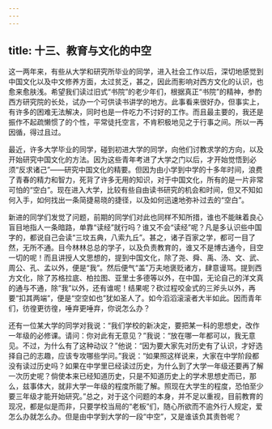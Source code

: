 ```yaml
---
---
---
```

title: 十三、教育与文化的中空
---




这一两年来，有些从大学和研究所毕业的同学，进入社会工作以后，深切地感觉到中国文化以及中文修养方面，太过贫乏，甚之，因此而影响对西方文化的认识，也愈来愈肤浅。希望我们读过旧式“书院”的老少年们，根据真正“书院”的精神，参酌西方研究院的长处，试办一个可供读书讲学的地方。此事看来很好办，但事实上，有许多的困难无法解决，同时也是一件吃力不讨好的工作。而且最主要的，我还是振作不起疏懒惯了的个性，平常徒托空言，不肯积极地见之于行事之间。所以一再因循，得过且过。

最近，许多大学毕业的同学，碰到初进大学的同学，向他们讨教求学的方向，以及开始研究中国文化的方法。因为这些青年考进了大学之门以后，才开始觉悟到必须“反求诸己”——研究中国文化的精要。但因为由小学到中学的十多年时间，浪费了青春的精力和智力，死背了许多无用的知识，对于中国文化，所有的是一片非常可怕的“空白”。现在进入大学，比较有些自由读书研究的机会和时间，但又不知如何入手，如何找出一条简捷易晓的捷径，以及如何迅速地弥补过去的“空白”。

新进的同学们发觉了问题，前期的同学们对此也同样不知所措，谁也不能昧着良心盲目地指人一条暗路，单靠“读经”就行吗？谁又不会“读经”呢？凡是多认识些中国字的，都说自己会读“三坟五典，八索九丘”。甚之，诸子百家之学，都可一目了然，无所不通。目今林林总总的学子，以及负责教育的，谁又不是博古通今，目空一切的呢！而且讲授人文思想的，提到中国文化，除了尧、舜、禹、汤、文、武、周公、孔、孟以外，便是“我”。然后便气“盖”万夫地褒贬诸方，肆意谩骂。提到西方文化，除了苏格拉底、柏拉图、亚里士多德等以外，在中国，无论自己的洋文真的通与不通，除“我”以外，还有谁呢！结果呢？砍过程咬金式的三斧头以外，再要“扣其两端”，便是“空空如也”犹如圣人了。如今滔滔滚滚者大半如此。因而青年们，彷徨更彷徨，唾弃更唾弃，你说怎么办？

还有一位某大学的同学对我说：“我们学校的新决定，要把某一科的思想史，改作一年级的必修课。请问：你对此有无意见？”我说：“放在哪一年都可以，我无意见。不过，为什么有了这种动议？”他说：“因为要大家先对历史有了认识，才好选择自己的志趣，应该专攻哪些学问。”我说：“如果照这样说来，大家在中学阶段都没有读过历史吗？如果在中学里已经读过历史，为什么到了大学一年级还要再了解一次历史呢？倘使本来已经知道历史，只是不知道历史上的学术思想史而已，那么，兹事体大，就非大学一年级的程度所能了解。照现在大学生的程度，恐怕至少要三年级才能开始研究。”总之，对于这个问题的本身，并不足以重视，目前教育的现况，都是似是而非，只要学校当局的“老板”们，随心所欲而不逾外行人规定，爱怎么办就怎么办。但是由中学到大学的一段“中空”，又是谁该负其责咎呢？